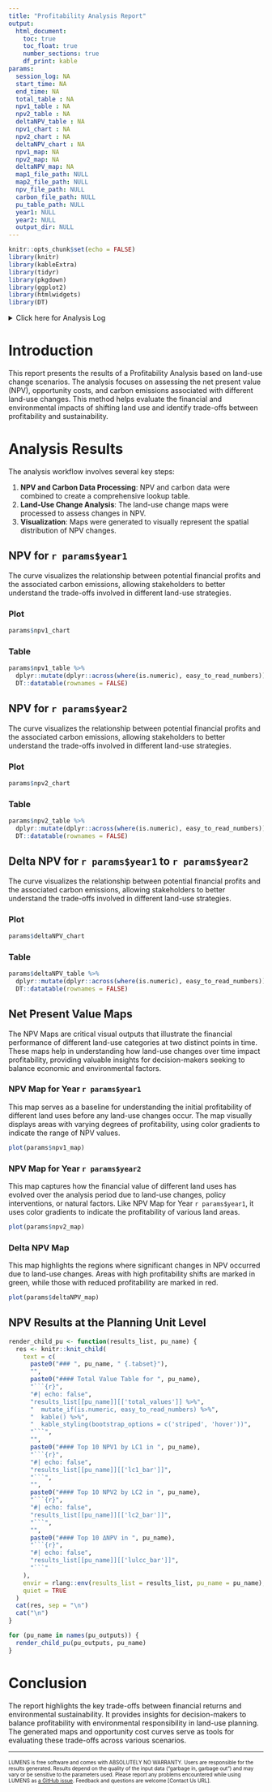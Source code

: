 ```yaml
---
title: "Profitability Analysis Report"
output: 
  html_document:
    toc: true
    toc_float: true
    number_sections: true
    df_print: kable
params:
  session_log: NA
  start_time: NA
  end_time: NA
  total_table : NA
  npv1_table : NA
  npv2_table : NA
  deltaNPV_table : NA
  npv1_chart : NA
  npv2_chart : NA
  deltaNPV_chart : NA
  npv1_map: NA
  npv2_map: NA
  deltaNPV_map: NA
  map1_file_path: NULL
  map2_file_path: NULL
  npv_file_path: NULL
  carbon_file_path: NULL
  pu_table_path: NULL
  year1: NULL
  year2: NULL
  output_dir: NULL
---
```


```r
knitr::opts_chunk$set(echo = FALSE)
library(knitr)
library(kableExtra)
library(tidyr)
library(pkgdown)
library(ggplot2)
library(htmlwidgets)
library(DT)
```


<details><summary>Click here for Analysis Log</summary>

```r

analysis_log <- tribble(
  ~Category,                   ~Details,
  "Analysis Start",        params$start_time,
  "Analysis End",          params$end_time,
  "Input Data and Parameters", "",
  "Land Cover (t1)",      params$map1_file_path,
  "Land Cover (t2)",   params$map2_file_path,
  "Profitability data",   params$npv_file_path,
  "Carbon stock data",   params$carbon_file_path,
  "Year 1", as.character(params$year1),
  "Year 2", as.character(params$year2),
  "NoData land-cover class", as.character(params$raster_nodata),
  "Output Files", "",
  "Output Workspace",      paste0(getwd(), " | ", params$output_dir),
  "Session Summary", "",
) %>% rbind(format_session_info_table())

analysis_log %>% kbl(caption = "Analysis Log", escape = FALSE) %>%
  kable_paper("hover", full_width = F )
```
</details>

# Introduction

This report presents the results of a Profitability Analysis based on land-use change scenarios. The analysis focuses on assessing the net present value (NPV), opportunity costs, and carbon emissions associated with different land-use changes. This method helps evaluate the financial and environmental impacts of shifting land use and identify trade-offs between profitability and sustainability.


# Analysis Results

The analysis workflow involves several key steps:

1. **NPV and Carbon Data Processing**: NPV and carbon data were combined to create a comprehensive lookup table.
2. **Land-Use Change Analysis**: The land-use change maps were processed to assess changes in NPV.
3. **Visualization**: Maps were generated to visually represent the spatial distribution of NPV changes. 

## NPV for `r params$year1` {.tabset}
The curve visualizes the relationship between potential financial profits and the associated carbon emissions, allowing stakeholders to better understand the trade-offs involved in different land-use strategies.

### Plot
```r
params$npv1_chart
```

### Table
```r
params$npv1_table %>%
  dplyr::mutate(dplyr::across(where(is.numeric), easy_to_read_numbers)) %>%
  DT::datatable(rownames = FALSE)
```

## NPV for `r params$year2` {.tabset}
The curve visualizes the relationship between potential financial profits and the associated carbon emissions, allowing stakeholders to better understand the trade-offs involved in different land-use strategies.

### Plot
```r
params$npv2_chart
```

### Table
```r
params$npv2_table %>%
  dplyr::mutate(dplyr::across(where(is.numeric), easy_to_read_numbers)) %>%
  DT::datatable(rownames = FALSE)
```


## Delta NPV for `r params$year1` to `r params$year2` {.tabset}
The curve visualizes the relationship between potential financial profits and the associated carbon emissions, allowing stakeholders to better understand the trade-offs involved in different land-use strategies.

### Plot
```r
params$deltaNPV_chart
```

### Table
```r
params$deltaNPV_table %>%
  dplyr::mutate(dplyr::across(where(is.numeric), easy_to_read_numbers)) %>%
  DT::datatable(rownames = FALSE)
```

## Net Present Value Maps
The NPV Maps are critical visual outputs that illustrate the financial performance of different land-use categories at two distinct points in time. These maps help in understanding how land-use changes over time impact profitability, providing valuable insights for decision-makers seeking to balance economic and environmental factors.

### NPV Map for Year `r params$year1`
This map serves as a baseline for understanding the initial profitability of different land uses before any land-use changes occur. The map visually displays areas with varying degrees of profitability, using color gradients to indicate the range of NPV values.
```r
plot(params$npv1_map)
```

### NPV Map for Year `r params$year2`
This map captures how the financial value of different land uses has evolved over the analysis period due to land-use changes, policy interventions, or natural factors. Like NPV Map for Year `r params$year1`, it uses color gradients to indicate the profitability of various land areas.
```r
plot(params$npv2_map)
```

### Delta NPV Map
This map highlights the regions where significant changes in NPV occurred due to land-use changes. Areas with high profitability shifts are marked in green, while those with reduced profitability are marked in red.
```r
plot(params$deltaNPV_map)
```


## NPV Results at the Planning Unit Level

```r
render_child_pu <- function(results_list, pu_name) {
  res <- knitr::knit_child(
    text = c(
      paste0("### ", pu_name, " {.tabset}"),
      "",
      paste0("#### Total Value Table for ", pu_name),
      "```{r}",
      "#| echo: false",
      "results_list[[pu_name]][['total_values']] %>%",
      "  mutate_if(is.numeric, easy_to_read_numbers) %>%",
      "  kable() %>%",
      "  kable_styling(bootstrap_options = c('striped', 'hover'))",
      "```",
      "",
      paste0("#### Top 10 NPV1 by LC1 in ", pu_name),
      "```{r}",
      "#| echo: false",
      "results_list[[pu_name]][['lc1_bar']]",
      "```",
      "",
      paste0("#### Top 10 NPV2 by LC2 in ", pu_name),
      "```{r}",
      "#| echo: false",
      "results_list[[pu_name]][['lc2_bar']]",
      "```",
      "",
      paste0("#### Top 10 ΔNPV in ", pu_name),
      "```{r}",
      "#| echo: false",
      "results_list[[pu_name]][['lulcc_bar']]",
      "```"
    ),
    envir = rlang::env(results_list = results_list, pu_name = pu_name),
    quiet = TRUE
  )
  cat(res, sep = "\n")
  cat("\n")
}

for (pu_name in names(pu_outputs)) {
  render_child_pu(pu_outputs, pu_name)
}
```

# Conclusion
The report highlights the key trade-offs between financial returns and environmental sustainability. It provides insights for decision-makers to balance profitability with environmental responsibility in land-use planning. The generated maps and opportunity cost curves serve as tools for evaluating these trade-offs across various scenarios.


------------------------------------------------------------------------


<font size="1"> LUMENS is free software and comes with ABSOLUTELY NO WARRANTY. Users are responsible for the results generated. Results depend on the quality of the input data ("garbage in, garbage out") and may vary or be sensitive to the parameters used. Please report any problems encountered while using LUMENS as [a GitHub issue](https://github.com/icraf-indonesia/lumens-shiny/issues). Feedback and questions are welcome [Contact Us URL]. </font size>
